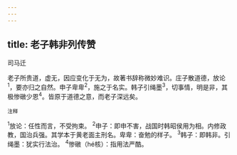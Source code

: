 ```yaml
---
---
---
```

title: 老子韩非列传赞
---



司马迁

老子所贵道，虚无，因应变化于无为，故著书辞称微妙难识。庄子散道德，放论<sup>1</sup>，要亦归之自然。申子卑卑<sup>2</sup>，施之于名实。韩子引绳墨<sup>3</sup>，切事情，明是非，其极惨礅少恩<sup>4</sup>。皆原于道德之意，而老子深远矣。

<sup>注释</sup>

<sup>1</sup>放论：任性而言，不受拘束。
<sup>2</sup>申子：即申不害，战国时韩昭侯用为相。内修政教，国治兵强。其学本于黄老面主刑名。卑卑：奋勉的样子。
<sup>3</sup>韩子：即韩非。引绳墨：犹实行法治。
<sup>4</sup>惨礅（hé核）：指用法严酷。